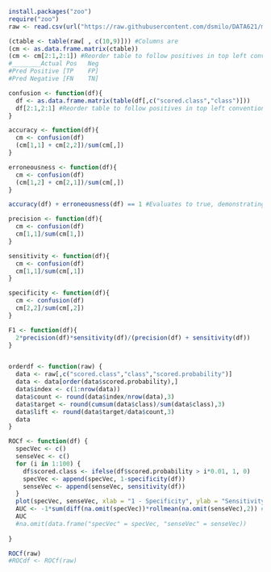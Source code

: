 ```r
install.packages("zoo")
require("zoo")
raw <- read.csv(url("https://raw.githubusercontent.com/dsmilo/DATA621/master/HW2/Data/classification-output-data.csv"))

(ctable <- table(raw[ , c(10,9)])) #Columns are
(cm <- as.data.frame.matrix(ctable))
(cm <- cm[2:1,2:1]) #Reorder table to follow positives in top left convention, negatives on bottom right. 
#________Actual Pos   Neg
#Pred Positive [TP    FP]
#Pred Negative [FN    TN]

confusion <- function(df){
  df <- as.data.frame.matrix(table(df[,c("scored.class","class")]))
  df[2:1,2:1] #Reorder table to follow positives in top left convention, negatives on bottom right.
}

accuracy <- function(df){
  cm <- confusion(df)
  (cm[1,1] + cm[2,2])/sum(cm[,])
}

erroneousness <- function(df){
  cm <- confusion(df)
  (cm[1,2] + cm[2,1])/sum(cm[,])
}

accuracy(df) + erroneousness(df) == 1 #Evaluates to true, demonstrating that accuracy and the error rate are calculating correctly,

precision <- function(df){
  cm <- confusion(df)
  cm[1,1]/sum(cm[1,])
}

sensitivity <- function(df){
  cm <- confusion(df)
  cm[1,1]/sum(cm[,1])
}

specificity <- function(df){
  cm <- confusion(df)
  cm[2,2]/sum(cm[,2])
}

F1 <- function(df){
  2*precision(df)*sensitivity(df)/(precision(df) + sensitivity(df))
}


orderdf <- function(raw) {
  data <- raw[,c("scored.class","class","scored.probability")]
  data <- data[order(data$scored.probability),]
  data$index <- c(1:nrow(data))
  data$count <- round(data$index/nrow(data),3)
  data$target <- round(cumsum(data$class)/sum(data$class),3)
  data$lift <- round(data$target/data$count,3)
  data
}

ROCf <- function(df) {
  specVec <- c()
  senseVec <- c()
  for (i in 1:100) {
    df$scored.class <- ifelse(df$scored.probability > i*0.01, 1, 0)
    specVec <- append(specVec, 1-specificity(df))
    senseVec <- append(senseVec, sensitivity(df))
  }
  plot(specVec, senseVec, xlab = "1 - Specificity", ylab = "Sensitivity", main = "ROC Chart", col = "blue")
  AUC <- -1*sum(diff(na.omit(specVec))*rollmean(na.omit(senseVec),2)) #Riemann sums integration, rectangles under curve
  AUC
  #na.omit(data.frame("specVec" = specVec, "senseVec" = senseVec))
  
}

ROCf(raw)
#ROCdf <- ROCf(raw)
```
